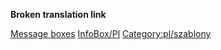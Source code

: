 '''Broken translation link'''

[[Category:en/Templates|Message boxes]] [[Category:en/Templates|InfoBox/Pl]] [[Category:pl/szablony]]